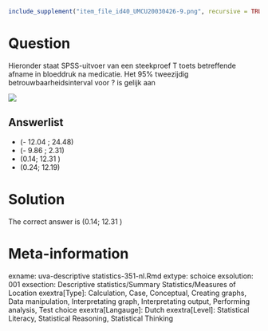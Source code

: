 ```r
include_supplement("item_file_id40_UMCU20030426-9.png", recursive = TRUE)
```
Question
========

Hieronder staat SPSS-uitvoer van een steekproef T toets betreffende afname in bloeddruk na medicatie. Het 95% tweezijdig betrouwbaarheidsinterval voor ? is gelijk aan 

 ![](item_file_id40_UMCU20030426-9.png)

Answerlist
----------
* (- 12.04 ; 24.48)
* (- 9.86 ; 2.31)
* (0.14; 12.31 )
* (0.24; 12.19)

Solution
========

The correct answer is  (0.14; 12.31 ) 

Meta-information
================
exname: uva-descriptive statistics-351-nl.Rmd 
extype: schoice 
exsolution: 001 
exsection: Descriptive statistics/Summary Statistics/Measures of Location
exextra[Type]: Calculation, Case, Conceptual, Creating graphs, Data manipulation, Interpretating graph, Interpretating output, Performing analysis, Test choice 
exextra[Langauge]: Dutch 
exextra[Level]: Statistical Literacy, Statistical Reasoning, Statistical Thinking 
